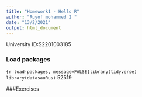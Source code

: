 ```yaml
---
title: "Homework1 - Hello R"
author: "Ruyof mohammed 2 "
date: "13/2/2021"
output: html_document
---
```


University ID:S2201003185 

### Load packages

```{r load-packages, message=FALSE}library(tidyverse) 
library(datasauRus)
```
52519

###Exercises





